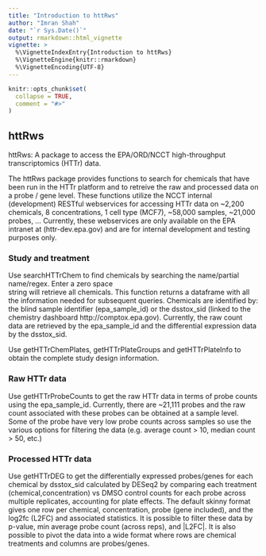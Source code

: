 ```yaml
---
title: "Introduction to httRws"
author: "Imran Shah"
date: "`r Sys.Date()`"
output: rmarkdown::html_vignette
vignette: >
  %\VignetteIndexEntry{Introduction to httRws}
  %\VignetteEngine{knitr::rmarkdown}
  %\VignetteEncoding{UTF-8}
---
```


```r
knitr::opts_chunk$set(
  collapse = TRUE,
  comment = "#>"
)
```

## httRws

 httRws: A package to access the EPA/ORD/NCCT high-throughput transcriptomics (HTTr) data.  

 The httRws package provides functions to search for chemicals that have been run in the HTTr 
 platform and to retreive the raw and processed data on a probe / gene level. These functions
 utilize the NCCT internal (development) RESTful webservices for accessing HTTr data on 
 ~2,200 chemicals, 8 concentrations, 1 cell type (MCF7), ~58,000 samples, ~21,000 probes, ...
 Currently, these webservices are only available on the EPA intranet at (httr-dev.epa.gov) and are
 for internal development and testing purposes only.   
 
### Study and treatment

 Use searchHTTrChem to find chemicals by searching the name/partial name/regex. Enter a zero space  
 string will retrieve all chemicals. This function returns a dataframe with all the information
 needed for subsequent queries. Chemicals are identified by: the blind sample identifier
 (epa_sample_id) or the dsstox_sid (linked to the chemistry dashboard http://comptox.epa.gov).
 Currently, the raw count data are retrieved by the epa_sample_id and the differential expression 
 data by the dsstox_sid.  

 Use getHTTrChemPlates, getHTTrPlateGroups and getHTTrPlateInfo to obtain the complete study
 design information.


### Raw HTTr data

 Use getHTTrProbeCounts to get the raw HTTr data in terms of probe counts using the epa_sample_id. Currently, there are
 ~21,111 probes and the raw count associated with these probes can be obtained at a sample level.
 Some of the probe have very low probe counts across samples so use the various options for
 filtering the data (e.g. average count > 10, median count > 50, etc.)


### Processed HTTr data

 Use getHTTrDEG to get the differentially expressed probes/genes for each chemical by dsstox_sid
 calculated by DESeq2 by comparing each treatment (chemical,concentration) vs DMSO control counts for
 each probe across multiple replicates, accounting for plate effects. 
 The default skinny format gives one row per chemical, concentration, probe (gene included), and the   log2fc (L2FC) and associated statistics. It is possible to filter these data by p-value,
 min average probe count (across reps), and |L2FC|. It is also possible to pivot the data into
 a wide format where rows are chemical treatments and columns are probes/genes. 


